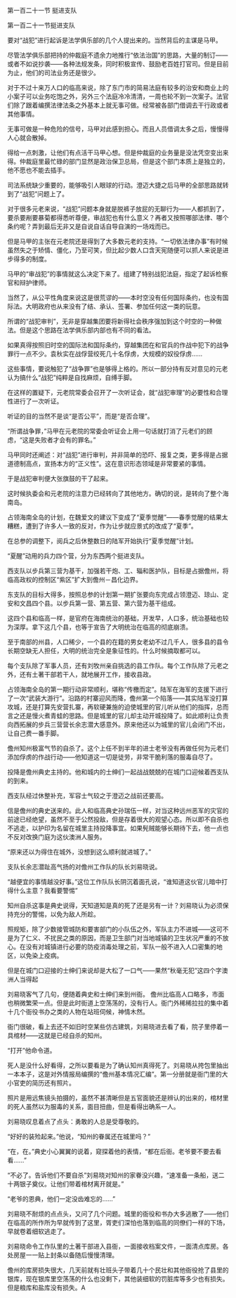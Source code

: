 

第一百二十一节 挺进支队

第一百二十一节挺进支队

要对“战犯”进行起诉是法学俱乐部的几个人提出来的。当然背后的主谋是马甲。

尽管法学俱乐部把持的仲裁庭不遗余力地推行“依法治国”的思路，大量的制订――或者不如说抄袭――各种法规发条，同时积极宣传、鼓励老百姓打官司。但是目前为止，他们的司法业务还是很少。

对于不过十来万人口的临高来说，除了东门市的简易法庭有较多的治安和商业上的小案子可以业务吃饱之外，另外三个法庭冷冷清清，一周也轮不到一次案子。法官们除了跟着编撰法律法条之外基本上就无事可做。经常被各部门借调去干行政或者其他事情。

无事可做是一种危险的信号，马甲对此感到担心。而且人员借调太多之后，慢慢得人心就会散掉。

得给一点刺激，让他们有点活干马甲心想。但是仲裁庭的业务量是没法凭空变出来得。仲裁庭里最忙碌的部门显然是政治保卫总局，但是这个部门本质上是独立的，他不愿也不能去插手。

司法系统缺少重要的，能够吸引人眼球的行动。澄迈大捷之后马甲的全部思路就转到了“战犯”问题上了。

对于很多元老来说，“战犯”问题本身就是脱裤子放屁的无聊行为――人都抓到了，要杀要剐要暴菊都得悉听尊便，审战犯也有什么意义？再者又按照哪部法律、哪个条约呢？弄到最后无非又是自说自话自导自演的一场戏而已。

但是马甲的主张在元老院还是得到了大多数元老的支持。“一切依法律办事”有时候虽然失之于矫情、僵化，乃至可笑，但比起少数人口含天宪随便可以抓人来说是进步得多的制度。

马甲的“审战犯”的事情就这么决定下来了。组建了特别战犯法庭，指定了起诉检察官和辩护律师。

当然了，从公平性角度来说这是很荒谬的――本时空没有任何国际条约，也没有国际法。大明政府也从来没有了结、承认、签署、参加任何这一类的玩意。

所谓的“战犯审判”，无非是穿越集团要将新得社会秩序强加到这个时空的一种做法。但是这个思路在法学俱乐部内部也有不同的看法。

如果真得按照旧时空的国际法和国际条约，穿越集团在和官兵的作战中犯下的战争罪行一点不少。袁秋实在战俘营绞死几十名俘虏，大规模的奴役俘虏……

这些事情，要说触犯了“战争罪”也是够得上格的。所以一部分持有反对意见的元老认为搞什么“战犯”纯粹是自找麻烦，自缚手脚。

在这样的置疑下，元老院常委会召开了一次听证会，就“战犯审理”的必要性和合理性进行了一次听证。

听证的目的当然不是谈“是否公平”，而是“是否合理”。

“所谓战争罪，”马甲在元老院的常委会听证会上用一句话就打消了元老们的顾虑，“这是失败者才会有的罪名。”

马甲同时还阐述：对“战犯”进行审判，并非简单的恐吓、报复之类，更多得是占据道德制高点，宣扬本方的“正义性”。这在意识形态领域是非常要紧的事情。

于是战犯审判便大张旗鼓的干了起来。

这时候执委会和元老院的注意力已经转向了其他地方。确切的说，是转向了整个海南岛。

占领海南全岛的计划，在魏爱文的建议下变成了“夏季觉醒”――春季觉醒的结果太糟糕，遭到了许多人一致的反对，作为让步就应景式的改成了“夏季”。

在总参的调整下，阅兵之后休整数日的陆军开始执行“夏季觉醒”计划。

“夏醒”动用的兵力四个营，分为东西两个挺进支队。

西支队以步兵第三营为基干，加强若干炮、工、辎和医护队，目标是占据儋州，将临高政权的控制区“紫区”扩大到儋州－昌化边界。

东支队的目标大得多，按照总参的计划第一期扩张要向东完成占领澄迈、琼山、定安和文昌四个县。以步兵第一营、第五营、第六营为基干组成。

这四个县和临高一样，是官府在海南统治的基础，开发早，人口多，统治基础也较为深厚。拿下这几个县，也等于宣告了大明统治在临高的彻底崩溃。

至于南部的州县，人口稀少，一个县的在籍的男女老幼不过几千人，很多县的县令长期空缺无人担任，大明的统治完全是象征性的。什么时候摘取都可以。

每个支队除了军事人员，还有刘牧州亲自挑选的县工作队。每个工作队除了元老之外，还有土著干部若干人，就地展开工作，接收县政。

占领海南全岛的第一期行动非常顺利，堪称“传檄而定”。陆军在海军的支援下进行了一次“武装大游行”。沿路的村寨迎风而降，儋州第一个陷落――其实陆军没打算攻城，还是打算先安营扎寨，再软硬兼施的迫使城里的官儿听从他们的指挥，总而言之还是慢火煮青蛙的思路。但是城里的官儿却主动开城投降了。如此顺利让负责向西拓展的步兵三营营长余志潜大感意外。原来他还以为城里的官儿会闭门不出，让自己费一番手脚。

儋州知州极富气节的自杀了。这个上任不到半年的进士老爷没有再做任何为元老们添加俘虏的作战行动――他知道这一切是徒劳，非常干脆利落的服毒自尽了。

投降是儋州典史主持的。他和城内的士绅们一起战战兢兢的在城门口迎候着西支队的到来。

西支队经过休整补充，军容士气较之于澄迈之战前还要高。

信是儋州的典史送来的。此人和临高典史孙瑞伍一样，对当这种远州恶军的灾官的前途已经绝望，虽然不至于公然投敌，但是存着很大的观望心态。所以即不自杀也不逃走，以护印为名留在城里主持投降事宜。如果髡贼能够长期待下去，他一点也不反对改换门庭为这伙澳洲人服务。

“原来还以为得住在城外，没想到这么顺利就进城了。”

支队长余志潜趾高气扬的对儋州工作队的队长刘易晓说。

“越便宜的事情越没好事。”这位工作队队长阴沉着面孔说，“谁知道这伙官儿暗中打得什么主意？我看要警惕”

知州自杀这事是典史说得，天知道知是真的死了还是另有一计？刘易晓认为必须保持充分的警惕，以免为敌人所趁。

照规矩，除了少数接管城防和要害部门的小队伍之外，军队主力不进城――这可不是为了仁义、不扰民之类的原因，而是卫生部门对当地城镇的卫生状况严重的不放心。在没有对城镇进行必要的防疫消毒处理之前，军队一般不进入人口密集的地区，以免染上疫病。

但是在城门口迎接的士绅们来说却是大松了一口气――果然“秋毫无犯”这四个字澳洲人当得起

刘易晓客气了几句，便随着典史和士绅们来到州衙。 儋州比临高人口略多，市面也稍微繁荣一点。但是此时街道上空荡荡的，没有行人。衙门外稀稀拉拉的集中着十几个衙役书办之类的人物在站班伺候，神情木然。

衙门很破，看上去还不如旧时空某些仿古建筑，刘易晓进去看了看，院子里停着一具棺材――这就是已经自杀的知州。

“打开”他命令道。

死人是没什么好看得，之所以要看是为了确认知州真得死了。刘易晓从挎包里抽出一本本子，这是对外情报局编撰的“儋州基本情况汇编”。第一分册就是衙门里的大小官吏的简历还有照片。

照片是用远焦镜头拍摄的，虽然不甚清晰但是五官面貌还是辨认的出来的，棺材里的死人虽然以为服毒的关系，面目扭曲，但是看得出确系一人。

刘易晓叹息着点了点头：勇敢的人总是受尊敬的。

“好好的装殓起来。”他说，“知州的眷属还在城里吗？”

“在，在。”典史小心翼翼的说着，窥探着他的表情，“都在后衙。老爷要不要去看看……”

“不必了。告诉他们不要自杀”刘易晓对知州的家眷没兴趣，“速准备一条船，送二十两银子奠仪。让他们带着棺材离开就是。”

“老爷的恩典，他们一定没齿难忘的……”

刘易晓不耐烦的点点头，又问了几个问题。城里的衙役和书办大多逃散了――他们在临高的所作所为早就传到了这里，胥吏们深怕也落到临高的同僚们一样的下场，早就卷着细软逃走了。

刘易晓命令工作队里的土著干部进入县衙，一面接收档案文件，一面清点库房。各处房屋一一贴上封条以备随后慢慢清理。

儋州的库房损失很大，几天前就有壮班头子带着几十个民壮和其他衙役抢了县里的银库，现在银库里空荡荡的什么也没剩下，其他装细软的罚脏库等多少也有损失。但是粮库和盐库没有损失。A

